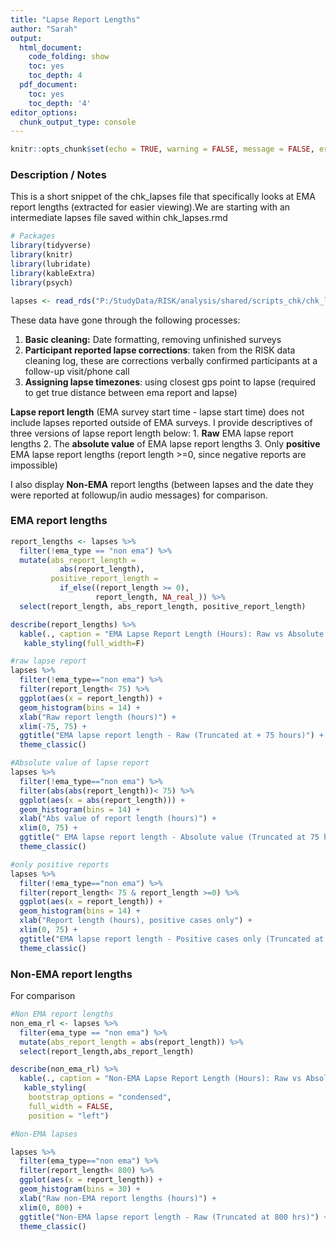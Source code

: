 ```yaml
---
title: "Lapse Report Lengths"
author: "Sarah"
output:
  html_document:
    code_folding: show
    toc: yes
    toc_depth: 4
  pdf_document:
    toc: yes
    toc_depth: '4'
editor_options:
  chunk_output_type: console
---
```


```r
knitr::opts_chunk$set(echo = TRUE, warning = FALSE, message = FALSE, error = TRUE, fig.pos = "H")
```
### Description / Notes
This is a short snippet of the chk_lapses file that specifically looks at EMA report lengths (extracted for easier viewing).We are starting with an intermediate lapses file saved within chk_lapses.rmd

```r
# Packages
library(tidyverse)
library(knitr)
library(lubridate)
library(kableExtra)
library(psych)
```
```r
lapses <- read_rds("P:/StudyData/RISK/analysis/shared/scripts_chk/chk_lapses/intermediate_lapses.rds")
```


These data have gone through the following processes:

  1. **Basic cleaning:** Date formatting, removing unfinished surveys
  2. **Participant reported lapse corrections**: taken from the RISK data cleaning log, these are corrections verbally confirmed participants at a follow-up visit/phone call
  3. **Assigning lapse timezones**: using closest gps point to lapse (required to get true distance between ema report and lapse)

**Lapse report length** (EMA survey start time - lapse start time) does not include lapses reported outside of EMA surveys. I provide descriptives of three versions of lapse report length below:
  1. **Raw** EMA lapse report lengths
  2. The **absolute value** of EMA lapse report lengths
  3. Only **positive** EMA lapse report lengths (report length >=0, since negative reports are impossible)
  
I also display **Non-EMA** report lengths (between lapses and the date they were reported at followup/in audio messages) for comparison.


### EMA report lengths

```r

report_lengths <- lapses %>% 
  filter(!ema_type == "non ema") %>% 
  mutate(abs_report_length = 
           abs(report_length),
         positive_report_length =
           if_else((report_length >= 0), 
                   report_length, NA_real_)) %>%
  select(report_length, abs_report_length, positive_report_length)

describe(report_lengths) %>% 
  kable(., caption = "EMA Lapse Report Length (Hours): Raw vs Absolute Value vs Only positive lengths") %>% 
   kable_styling(full_width=F)

```

```r
#raw lapse report
lapses %>% 
  filter(!ema_type=="non ema") %>% 
  filter(report_length< 75) %>% 
  ggplot(aes(x = report_length)) +
  geom_histogram(bins = 14) +
  xlab("Raw report length (hours)") +
  xlim(-75, 75) +
  ggtitle("EMA lapse report length - Raw (Truncated at + 75 hours)") +
  theme_classic()

#Absolute value of lapse report
lapses %>% 
  filter(!ema_type=="non ema") %>% 
  filter(abs(abs(report_length))< 75) %>% 
  ggplot(aes(x = abs(report_length))) +
  geom_histogram(bins = 14) +
  xlab("Abs value of report length (hours)") +
  xlim(0, 75) +
  ggtitle(" EMA lapse report length - Absolute value (Truncated at 75 hours)") +
  theme_classic()

#only positive reports
lapses %>% 
  filter(!ema_type=="non ema") %>% 
  filter(report_length< 75 & report_length >=0) %>% 
  ggplot(aes(x = report_length)) +
  geom_histogram(bins = 14) +
  xlab("Report length (hours), positive cases only") +
  xlim(0, 75) +
  ggtitle("EMA lapse report length - Positive cases only (Truncated at 75 hours)") +
  theme_classic()


```


### Non-EMA report lengths
For comparison

```r
#Non EMA report lengths
non_ema_rl <- lapses %>% 
  filter(ema_type == "non ema") %>% 
  mutate(abs_report_length = abs(report_length)) %>% 
  select(report_length,abs_report_length)

describe(non_ema_rl) %>% 
  kable(., caption = "Non-EMA Lapse Report Length (Hours): Raw vs Absolute value lengths") %>% 
   kable_styling(
    bootstrap_options = "condensed", 
    full_width = FALSE, 
    position = "left")
```

```r
#Non-EMA lapses

lapses %>% 
  filter(ema_type=="non ema") %>% 
  filter(report_length< 800) %>% 
  ggplot(aes(x = report_length)) +
  geom_histogram(bins = 30) +
  xlab("Raw non-EMA report lengths (hours)") +
  xlim(0, 800) +
  ggtitle("Non-EMA lapse report length - Raw (Truncated at 800 hrs)") +
  theme_classic()

```

